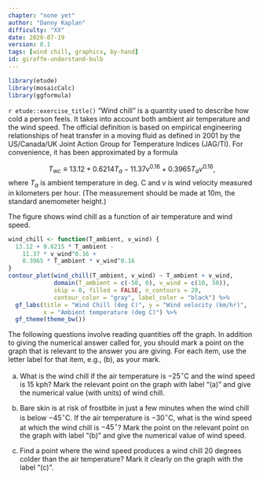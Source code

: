 ```yaml
---
chapter: "none yet"
author: "Danny Kaplan"
difficulty: "XX"
date: 2020-07-19 
version: 0.1
tags: [wind chill, graphics, by-hand]
id: giraffe-understand-bulb
---
```


```r
library(etude)
library(mosaicCalc)
library(ggformula)
```

`r etude::exercise_title()`  "Wind chill" is a quantity used to describe how cold a person feels.  It takes into account both ambient air temperature and the wind speed. The official definition is based on empirical engineering relationships of heat transfer in a moving fluid as defined in 2001 by the US/Canada/UK Joint Action Group for Temperature Indices (JAG/TI). For convenience, it has been approximated by a formula

$$T_{wc} \equiv 13.12 + 0.6214 T_a - 11.37 v^{0.16} + 0.3965 T_a v^{0.16} ,$$
where $T_a$ is ambient temperature in deg. C and $v$ is wind velocity measured in kilometers per hour. (The measurement should be made at 10m, the standard anemometer height.)

The figure shows wind chill as a function of air temperature and wind speed.

```r
wind_chill <- function(T_ambient, v_wind) {
  13.12 + 0.6215 * T_ambient - 
    11.37 * v_wind^0.16 + 
    0.3965 * T_ambient * v_wind^0.16
}
contour_plot(wind_chill(T_ambient, v_wind) ~ T_ambient + v_wind,
             domain(T_ambient = c(-50, 0), v_wind = c(10, 50)),
             skip = 0, filled = FALSE, n_contours = 20, 
             contour_color = "gray", label_color = "black") %>%
  gf_labs(title = "Wind Chill (deg C)", y = "Wind velocity (km/hr)",
          x = "Ambient temperature (deg C)") %>%
  gf_theme(theme_bw())

```

The following questions involve reading quantities off the graph. In addition to giving the numerical answer called for, you should mark a point on the graph that is relevant to the answer you are giving. For each item, use the letter label for that item, e.g., (b), as your mark. 

a. What is the wind chill if the air temperature is $-25^{\circ}$C and the wind speed is 15 kph?  Mark the relevant point on the graph with label "(a)" and give the numerical value (with units) of wind chill.


#. Bare skin is at risk of frostbite in just a few minutes when the wind chill is below $-45^{\circ}$C.  If the air temperature is $-30^\circ$C, what is the wind speed at which the wind chill is $-45^{\circ}$? Mark the point on the relevant point on the graph with label "(b)" and give the numerical value of wind speed.


#. Find a point where the wind speed produces a wind chill 20 degrees colder than the air temperature?  Mark it clearly on the graph with the label  "(c)".  





